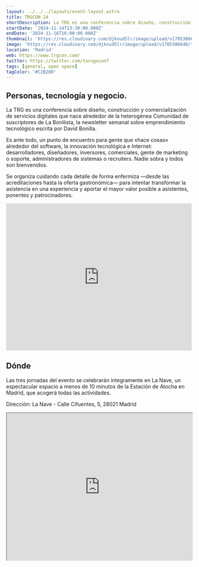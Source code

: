 ```yaml
---
layout: ../../../layouts/event-layout.astro
title: TRGCON 24
shortDescription: La TRG es una conferencia sobre diseño, construcción y comercialización de servicios digitales que nace alrededor de la heterogénea Comunidad de suscriptores de La Bonilista, la newsletter semanal sobre emprendimiento tecnológico escrita por David Bonilla.
startDate: '2024-11-14T13:30:00.000Z'
endDate: '2024-11-16T16:00:00.000Z'
thumbnail: 'https://res.cloudinary.com/djknud5lr/image/upload/v1705386640/trgcon_cmbcmi.webp'
image: 'https://res.cloudinary.com/djknud5lr/image/upload/v1705386640/trgcon_cmbcmi.webp'
location: 'Madrid'
web: https://www.trgcon.com/
twitter: https://twitter.com/tarugoconf
tags: [general, open space]
tagColor: '#C2B280'
---
```


## Personas, tecnología y negocio.

La TRG es una conferencia sobre diseño, construcción y comercialización de servicios digitales que nace alrededor de la heterogénea Comunidad de suscriptores de La Bonilista, la newsletter semanal sobre emprendimiento tecnológico escrita por David Bonilla.

Es ante todo, un punto de encuentro para gente que «hace cosas» alrededor del software, la innovación tecnológica e Internet: desarrolladores, diseñadores, inversores, comerciales, gente de marketing o soporte, administradores de sistemas o recruiters. Nadie sobra y todos son bienvenidos.

Se organiza cuidando cada detalle de forma enfermiza —desde las acreditaciones hasta la oferta gastronómica— para intentar transformar la asistencia en una experiencia y aportar el mayor valor posible a asistentes, ponentes y patrocinadores.

<iframe
  src="https://www.youtube.com/embed/B1JVBL9Jze0?si=P8IGMjXtJMgx7QDY"
  width="100%"
  height="400"
  frameborder="0"
  allow="fullscreen; picture-in-picture"
  allowfullscreen=""
  title="TRG 23 ¡Así fue!"
  data-ready="true"
></iframe>

## Dónde

Las tres jornadas del evento se celebrarán íntegramente en La Nave, un espectacular espacio a menos de 10 minutos de la Estación de Atocha en Madrid, que acogerá todas las actividades.

Dirección: La Nave - Calle Cifuentes, 5, 28021 Madrid

<iframe
  style="width: 100%; height: 400px;"
  height="400"
  allowfullscreen=""
  loading="lazy"
  referrerpolicy="no-referrer-when-downgrade"
  src="https://www.google.com/maps/embed?pb=!1m18!1m12!1m3!1d3040.7630779306296!2d-3.69857202325268!3d40.3476014598427!2m3!1f0!2f0!3f0!3m2!1i1024!2i768!4f13.1!3m3!1m2!1s0xd4226dc6a64c46b%3A0x23e1b239d4aea935!2sLa%20Nave!5e0!3m2!1ses!2ses!4v1687238977089!5m2!1ses!2ses"
  aria-label="La Nave - Calle Cifuentes, 5, 28021 Madrid"
></iframe>
